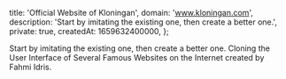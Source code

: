   title: 'Official Website of Kloningan',
  domain: 'www.kloningan.com',
  description: 'Start by imitating the existing one, then create a better one.',
  private: true,
  createdAt: 1659632400000,
};

Start by imitating the existing one, then create a better one. Cloning the User Interface of Several Famous Websites on the Internet created by Fahmi Idris.
